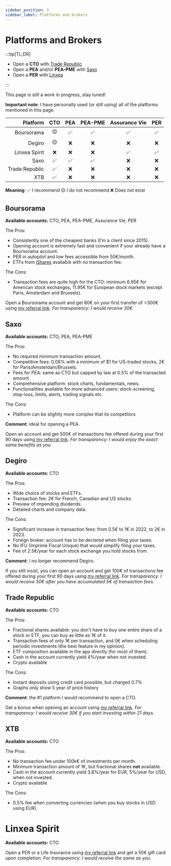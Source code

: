 ```yaml
---
sidebar_position: 3
sidebar_label: Platforms and brokers
---
```



# Platforms and Brokers

:::tip[TL;DR]

- Open a **CTO** with [Trade Republic](https://ref.trade.re/fvjdw1dk)
- Open a **PEA** and/or **PEA-PME** with [Saxo](https://www.home.saxo/fr-fr/accounts/openaccount#refcode=JY%2bEjiq1oqtfdjMEFSDgyxC5YggtcQIx%2bwpiMZXayqludSIt%2f3hKXCpe2oCPZkjU&refid=55c1c8b5-c20b-4b36-8f08-e05110bada8f)
- Open a **PER** with [Linxea](https://linxea.mention-me.com/m/ol/kv8yt-hugo-le-moine)

:::

This page is still a work in progress, stay tuned!

**Important note**: I have personally used (or still using) all of the platforms mentioned in this page.

|       Platform 	| CTO 	| PEA 	| PEA-PME 	| Assurance Vie 	| PER 	|
|---------------:	|:---:	|:---:	|:-------:	|:-------------:	|:---:	|
|     Boursorama 	|  🟡  	|  ✅  	|    ✅    	|       ✅       	|  ✅  	|
|         Degiro 	|  🟡  	|  ❌  	|    ❌    	|       ❌       	|  ❌  	|
|  Linxea Spirit 	|  ❌  	|  ❌  	|    ❌    	|       ✅       	|  ✅  	|
|           Saxo 	|  ✅  	|  ✅  	|    ✅    	|       ❌       	|  ❌  	|
| Trade Republic 	|  ✅  	|  ❌  	|    ❌    	|       ❌       	|  ❌  	|
|            XTB 	|  ✅  	|  ❌  	|    ❌    	|       ❌       	|  ❌  	|

**Meaning**: ✅ I recommend 🟡 I do not recommend ❌ Does not exist

## Boursorama
**Available accounts:** CTO, PEA, PEA-PME, Assurance Vie, PER

The Pros:
- Consistently one of the cheapest banks (I'm a client since 2015).
- Opening account is extremely fast and convenient if your already have a Boursorama account.
- PER in autopilot and low fees accessible from 50€/month.
- ETFs from [iShares](https://www.boursorama.com/bourse/trackers/recherche/?beginnerEtfSearch%5Beligibility%5D%5B%5D=partners&beginnerEtfSearch%5Bcurrent%5D=synthesis&beginnerEtfSearch%5Bsaving%5D=0) available with no transaction fee.

The Cons:
- Transaction fees are quite high for the CTO: minimum 6.95€ for American stock exchanges, 11.95€ for European stock markets (except Paris, Amsterdam and Brussels).

Open a Boursorama account and get 80€ on your first transfer of >300€ using [my referral link](https://bour.so/q23gRmkgW8). *For transparency: I would receive 30€.*


## Saxo
**Available accounts:** CTO, PEA, PEA-PME

The Pros:
- No required minimum transaction amount.
- Competitive fees: 0.08% with a minimum of $1 for US-traded stocks, 2€ for Paris/Amsterdam/Brussels.
- Fees for PEA: same as CTO but capped by law at 0.5% of the transacted amount.
- Comprehensive platform: stock charts, fundamentals, news. 
- Functionalities available for more advanced users: stock-screening, stop-loss, limits, alerts, trading signals etc.

The Cons:
- Platform can be slightly more complex that its competitors

**Comment**: ideal for opening a PEA.

Open an account and get 500€ of transactions fee offered during your first 90 days using [my referral link](https://www.home.saxo/fr-fr/accounts/openaccount#refcode=JY%2bEjiq1oqtfdjMEFSDgyxC5YggtcQIx%2bwpiMZXayqludSIt%2f3hKXCpe2oCPZkjU&refid=55c1c8b5-c20b-4b36-8f08-e05110bada8f). *For transparency: I would enjoy the exact same benefits as you.*


## Degiro
**Available accounts:** CTO

The Pros:
- Wide choice of stocks and ETFs.
- Transaction fee: 2€ for French, Canadian and US stocks.
- Preview of impending dividends.
- Detailed charts and company data.

The Cons:
- Significant increase in transaction fees: from 0.5€ to 1€ in 2022, to 2€ in 2023.
- Foreign broker: account has to be declared when filing your taxes.
- No IFU (Imprimé Fiscal Unique) that would simplify filing your taxes.
- Fee of 2.5€/year for each stock exchange you hold stocks from.


**Comment**: I no longer recommend Degiro.

If you still insist, you can open an account and get 100€ of transactions fee offered during your first 90 days using [my referral link](https://www.degiro.fr/parrainage/commencez-a-investir?id=15163681&utm_source=mgm). *For transparency: I would receive 50€ after you have accumulated 5€ of transaction fees.*

## Trade Republic
**Available accounts:** CTO

The Pros:
- Fractional shares available: you don't have to buy one entire share of a stock or ETF, you can buy as little as 1€ of it.
- Transaction fees of only 1€ per transaction, and 0€ when scheduling periodic investments (the best feature in my opinion). 
- ETF composition available in the app directly (for most of them).
- Cash in the account currently yield 4%/year when not invested.
- Crypto available

The Cons:
- Instant deposits using credit card possible, but charged 0.7%
- Graphs only show 5 year of price history

**Comment**: the #1 platform I would recommend to open a CTO.

Get a bonus when opening an account using [my referral link](https://ref.trade.re/fvjdw1dk). *For transparency: I would receive 30€ if you start investing within 21 days.*


## XTB
**Available accounts:** CTO

The Pros: 
- No transaction fee under 100k€ of investments per month.
- Minimum transaction amount of 1€, but fractional shares **not** available.
- Cash in the account currently yield 3.8%/year for EUR, 5%/year for USD, when not invested.
- Crypto available

The Cons:
- 0.5% fee when converting currencies (when you buy stocks in USD using EUR).

# Linxea Spirit 
**Available accounts:** CTO

Open a PER or a Life Insurance using [my referral link](https://linxea.mention-me.com/m/ol/kv8yt-hugo-le-moine) and get a 50€ gift card upon completion. *For transparency: I would receive the same as you.*

<BuyMeACoffee />
